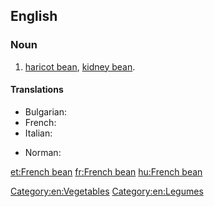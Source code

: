 ==English==

===Noun===
{{en-noun|head=[[French]] [[bean]]}}

# [[haricot bean]], [[kidney bean]].

====Translations====
{{trans-top|haricot bean}}
* Bulgarian: {{t|bg|зелен фасул|m|sc=Cyrl}}
* French: {{t+|fr|haricot vert|m}}
* Italian: {{t+|it|fagiolino|m}}
{{trans-mid}}
* Norman: {{t|nrf|pais d'mai|m}}
{{trans-bottom}}

[[Category:en:Vegetables]]
[[Category:en:Legumes]]

[[et:French bean]]
[[fr:French bean]]
[[hu:French bean]]